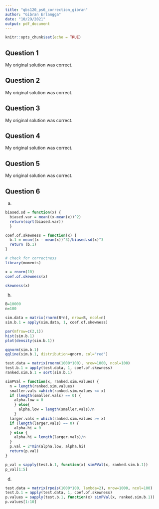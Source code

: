```yaml
---
title: "qbs120_ps6_correction_gibran"
author: "Gibran Erlangga"
date: "10/29/2021"
output: pdf_document
---
```


```r
knitr::opts_chunk$set(echo = TRUE)
```

## Question 1
My original solution was correct.

## Question 2
My original solution was correct.

## Question 3
My original solution was correct.

## Question 4
My original solution was correct.

## Question 5
My original solution was correct.

## Question 6
a) 
``` r
biased.sd = function(x) {
  biased.var = mean((x-mean(x))^2)
  return(sqrt(biased.var))
  }

coef.of.skewness = function(x) {
  b.1 = mean((x - mean(x))^3)/biased.sd(x)^3
  return (b.1)
}

# check for correctness
library(moments)

x = rnorm(10)
coef.of.skewness(x)

skewness(x)
```

b) 
``` r
B=10000
n=100

sim.data = matrix(rnorm(B*n), nrow=B, ncol=n)
sim.b.1 = apply(sim.data, 1, coef.of.skewness)

par(mfrow=c(2,1))
hist(sim.b.1)
plot(density(sim.b.1))
```
``` r
qqnorm(sim.b.1)
qqline(sim.b.1, distribution=qnorm, col="red")
```

``` r
test.data = matrix(rnorm(1000*100), nrow=1000, ncol=100)
test.b.1 = apply(test.data, 1, coef.of.skewness)
ranked.sim.b.1 = sort(sim.b.1)

simPVal = function(x, ranked.sim.values) {
  n = length(ranked.sim.values)
  smaller.vals =which(ranked.sim.values <= x)
  if (length(smaller.vals) == 0) {
    alpha.low = 0
    } else{
      alpha.low = length(smaller.vals)/n
    }
  larger.vals = which(ranked.sim.values >= x)
  if (length(larger.vals) == 0) {
    alpha.hi = 0
  } else {
    alpha.hi = length(larger.vals)/n
  }
  p.val = 2*min(alpha.low, alpha.hi)
  return(p.val)
}

p_val = sapply(test.b.1, function(x) simPVal(x, ranked.sim.b.1))
p_val[1:5]
```

d.
``` r
test.data = matrix(rpois(1000*100, lambda=2), nrow=1000, ncol=100)
test.b.1 = apply(test.data, 1, coef.of.skewness)
p.values = sapply(test.b.1, function(x) simPVal(x, ranked.sim.b.1))
p.values[1:10]
```



